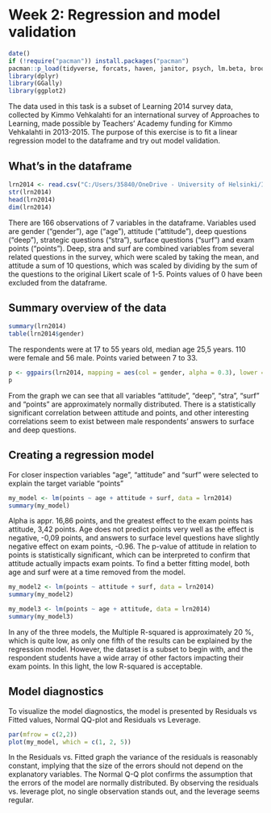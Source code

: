 # Week 2: Regression and model validation 

<!-- *Describe the work you have done this week and summarize your learning.*

- Describe your work and results clearly. 
- Assume the reader has an introductory course level understanding of writing and reading R code as well as statistical methods.
- Assume the reader has no previous knowledge of your data or the more advanced methods you are using.-->

```r
date()
if (!require("pacman")) install.packages("pacman") 
pacman::p_load(tidyverse, forcats, haven, janitor, psych, lm.beta, broom, writexl,sjstats, knitr, pwr, dplyr, GGally, ggplot2)
library(dplyr)
library(GGally)
library(ggplot2)
```



The data used in this task is a subset of Learning 2014 survey data, collected by Kimmo Vehkalahti for an international survey of Approaches to Learning, made possible by Teachers' Academy funding for Kimmo Vehkalahti in 2013-2015.
The purpose of this exercise is to fit a linear regression model to the dataframe and try out model validation.

## What's in the dataframe
<!--  Reading the data, looking at structure and checking that the dataframe is readable -->
```r
lrn2014 <- read.csv("C:/Users/35840/OneDrive - University of Helsinki/IODS/IODS-project/data/lrn2014.csv")
str(lrn2014)
head(lrn2014)
dim(lrn2014)
```

There are 166 observations of 7 variables in the dataframe. Variables used are gender ("gender"), age ("age"), attitude ("attitude"), deep questions ("deep"), strategic questions ("stra"), surface questions ("surf") and exam points ("points"). Deep, stra and surf are combined variables from several related questions in the survey, which were scaled by taking the mean, and attitude a sum of 10 questions, which was scaled by dividing by the sum of the questions to the original Likert scale of 1-5. Points values of 0 have been excluded from the dataframe.

<!-- step 1 completed -->
## Summary overview of the data
<!-- summary() works to present numerical variables, using table() to present gender which is a categorical variable -->
```r
summary(lrn2014)
table(lrn2014$gender)
```
 The respondents were at 17 to 55 years old, median age 25,5 years. 110 were female and 56 male. Points varied between 7 to 33.

<!-- creating a visual presentation of all variables and their relations to one another -->
```r
p <- ggpairs(lrn2014, mapping = aes(col = gender, alpha = 0.3), lower = list(combo = wrap("facethist", bins = 20)))
p
```

From the graph we can see that all variables "attitude", "deep", "stra", "surf" and "points" are approximately normally distributed. There is a statistically significant correlation between attitude and points, and other interesting correlations seem to exist between male respondents' answers to surface and deep questions.

<!-- step 2 completed -->

## Creating a regression model
For closer inspection variables "age", "attitude" and "surf" were selected to explain the target variable "points"

<!-- my regression model and summary -->
```r
my_model <- lm(points ~ age + attitude + surf, data = lrn2014)
summary(my_model)
```
Alpha is appr. 16,86 points, and the greatest effect to the exam points has attitude, 3,42 points. Age does not predict points very well as the effect is negative, -0,09 points, and answers to surface level questions have slightly negative effect on exam points, -0.96. The p-value of attitude in relation to points is statistically significant, which can be interpreted to confirm that attitude actually impacts exam points.
To find a better fitting model, both age and surf were at a time removed from the model.

<!-- creating a second model with attitude and surf -->
```r
my_model2 <- lm(points ~ attitude + surf, data = lrn2014)
summary(my_model2)
```
<!--  trying out another model with age and attitude -->
```r
my_model3 <- lm(points ~ age + attitude, data = lrn2014)
summary(my_model3)
```
<!--  step 3 completed -->
In any of the three models, the Multiple R-squared is approximately 20 %, which is quite low, as only one fifth of the results can be explained by the regression model. However, the dataset is a subset to begin with, and the respondent students have a wide array of other factors impacting their exam points. In this light, the low R-squared is acceptable. 

<!-- step 4 completed -->

## Model diagnostics 
To visualize the model diagnostics, the model is presented by Residuals vs Fitted values, Normal QQ-plot and Residuals vs Leverage.

```r
par(mfrow = c(2,2))
plot(my_model, which = c(1, 2, 5))
```

In the Residuals vs. Fitted graph the variance of the residuals is reasonably constant, implying that the size of the errors should not depend on the explanatory variables. The Normal Q-Q plot confirms the assumption that the errors of the model are normally distributed. By observing the residuals vs. leverage plot, no single observation stands out, and the leverage seems regular. 

<!-- step 5 completed -->
